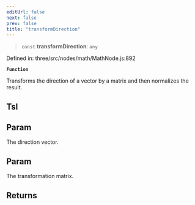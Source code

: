 ```yaml
---
editUrl: false
next: false
prev: false
title: "transformDirection"
---
```


> `const` **transformDirection**: `any`

Defined in: three/src/nodes/math/MathNode.js:892

**`Function`**

Transforms the direction of a vector by a matrix and then normalizes the result.

## Tsl

## Param

The direction vector.

## Param

The transformation matrix.

## Returns
